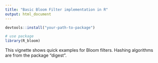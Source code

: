 ```yaml
---
title: "Basic Bloom Filter implementation in R"
output: html_document
---
```


```r
devtools::install("your-path-to-package")

# use package
library(R_bloom)
```

This vignette shows quick examples for Bloom filters. Hashing algorithms are from the package "digest". 
